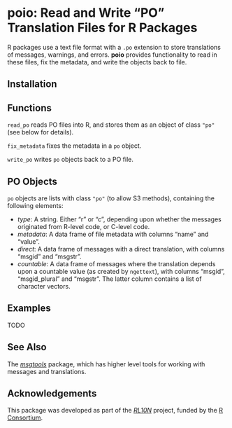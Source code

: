 # **poio**: Read and Write "PO" Translation Files for R Packages

R packages use a text file format with a `.po` extension to store translations of messages, warnings, and errors.  **poio** provides functionality to read in these files, fix the metadata, and write the objects back to file.

## Installation


## Functions

`read_po` reads PO files into R, and stores them as an object of class `"po"` (see below for details).

`fix_metadata` fixes the metadata in a `po` object.

`write_po` writes `po` objects back to a PO file.

## PO Objects

`po` objects are lists with class `"po"` (to allow S3 methods), containing the following elements:

- *type*: A string.  Either "r" or "c", depending upon whether the messages originated from R-level code, or C-level code.
- *metadata*: A data frame of file metadata with columns "name" and "value".
- *direct*: A data frame of messages with a direct translation, with columns "msgid" and "msgstr".
- *countable*: A data frame of messages where the translation depends upon a countable value (as created by `ngettext`), with columns "msgid", "msgid_plural" and "msgstr".  The latter column contains a list of character vectors.

## Examples

TODO

## See Also

The [*msgtools*](http://github.com/RL10N/msgtools) package, which has higher level tools for working with messages and translations.

## Acknowledgements

This package was developed as part of the [*RL10N*](https://rl10n.github.io) project, funded by the [R Consortium](https://www.r-consortium.org/).

